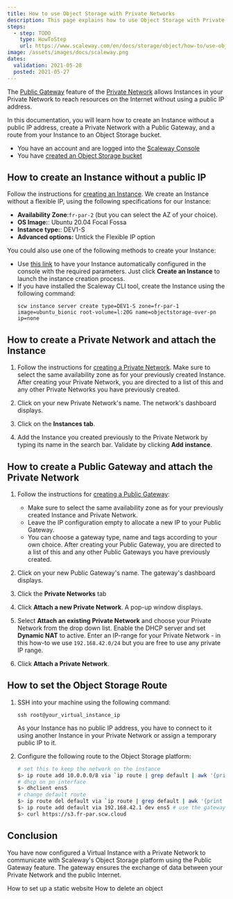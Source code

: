 ```yaml
---
title: How to use Object Storage with Private Networks
description: This page explains how to use Object Storage with Private Networks.
steps:
  - step: TODO
    type: HowToStep
    url: https://www.scaleway.com/en/docs/storage/object/how-to/use-obj-stor-with-private-networks
image: /assets/images/docs/scaleway.png
dates:
  validation: 2021-05-28
  posted: 2021-05-27
---
```


The [Public Gateway](/network/vpc/concepts#public-gateway) feature of the [Private Network](/network/vpc/concepts#private-networks) allows Instances in your Private Network to reach resources on the Internet without using a public IP address.

In this documentation, you will learn how to create an Instance without a public IP address, create a Private Network with a Public Gateway, and a route from your Instance to an Object Storage bucket.

<Message type="requirement">

  - You have an account and are logged into the [Scaleway Console](https://console.scaleway.com)  
  - You have [created an Object Storage bucket](/storage/object/how-to/create-a-bucket/)

</Message>

## How to create an Instance without a public IP

Follow the instructions for [creating an Instance](/compute/instances/how-to/create-an-instance). We create an Instance without a flexible IP, using the following specifications for our Instance:
  - **Availability Zone**:`fr-par-2` (but you can select the AZ of your choice).
  - **OS Image:**: Ubuntu 20.04 Focal Fossa 
  - **Instance type:**: DEV1-S
  - **Advanced options:** Untick the Flexible IP option

<Message type="tip">

You could also use one of the following methods to create your Instance:
- Use [this link](https://console.scaleway.com/instance/servers/create?area=fr-par&imageGroup=distribution_ubuntu&imageKey=3f1b9623-71ba-4fe3-b994-27fcdaa850ba&region=fr-par-2&selectedImageTab=distribution&selectedServerGroup=Development&serverKey=fr-par-2DEV1-S) to have your Instance automatically configured in the console with the required parameters. Just click **Create an Instance** to launch the instance creation process.
- If you have installed the Scaleway CLI tool, create the Instance using the following command: 
    ```
    scw instance server create type=DEV1-S zone=fr-par-1 image=ubuntu_bionic root-volume=l:20G name=objectstorage-over-pn ip=none
    ```

</Message>

## How to create a Private Network and attach the Instance

1. Follow the instructions for [creating a Private Network](/network/vpc/how-to/use-private-networks/#how-to-create-a-private-network). Make sure to select the same availability zone as for your previously created Instance. After creating your Private Network, you are directed to a list of this and any other Private Networks you have previously created.

2. Click on your new Private Network's name. The network's dashboard displays.

3. Click on the **Instances tab**.

4. Add the Instance you created previously to the Private Network by typing its name in the search bar. Validate by clicking **Add instance**.

## How to create a Public Gateway and attach the Private Network

1. Follow the instructions for [creating a Public Gateway](/network/vpc/how-to/create-a-public-gateway/):
    - Make sure to select the same availability zone as for your previously created Instance and Private Network.
    - Leave the IP configuration empty to allocate a new IP to your Public Gateway. 
    - You can choose a gateway type, name and tags according to your own choice.
    After creating your Public Gateway, you are directed to a list of this and any other Public Gateways you have previously created.

2. Click on your new Public Gateway's name. The gateway's dashboard displays. 

3. Click the **Private Networks** tab

4. Click **Attach a new Private Network**. A pop-up window displays. 

5. Select **Attach an existing Private Network** and choose your Private Network from the drop down list. Enable the DHCP server and set **Dynamic NAT** to active. Enter an IP-range for your Private Network - in this how-to we use `192.168.42.0/24` but you are free to use any private IP range. 

6. Click **Attach a Private Network**.

## How to set the Object Storage Route

1. SSH into your machine using the following command: 

    ```
    ssh root@your_virtual_instance_ip
    ```

    <Message type="note">
    
    As your Instance has no public IP address, you have to connect to it using another Instance in your Private Network or assign a temporary public IP to it. 

    </Message>

2. Configure the following route to the Object Storage platform: 

    ```sh
    # set this to keep the network on the instance
    $> ip route add 10.0.0.0/8 via `ip route | grep default | awk '{print $3} '` dev ens2
    # dhcp on pn interface
    $> dhclient ens5
    # change default route
    $> ip route del default via `ip route | grep default | awk '{print $3} '` dev ens2
    $> ip route add default via 192.168.42.1 dev ens5 # use the gateway ip in the gateway's description
    $> curl https://s3.fr-par.scw.cloud
    ```

## Conclusion

You have now configured a Virtual Instance with a Private Network to communicate with Scaleway's Object Storage platform using the Public Gateway feature. The gateway ensures the exchange of data between your Private Network and the public Internet.

<Navigation title="See Also">
  <PreviousButton to="/storage/object/how-to/use-bucket-website/">How to set up a static website</PreviousButton>
  <NextButton to="/storage/object/how-to/delete-an-object/">How to delete an object</NextButton>
</Navigation>
